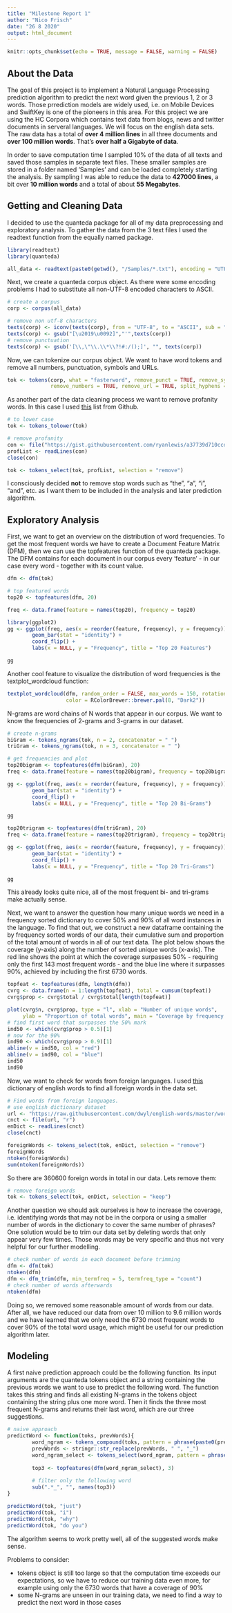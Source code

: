 ```yaml
---
title: "Milestone Report 1"
author: "Nico Frisch"
date: "26 8 2020"
output: html_document
---
```


```r
knitr::opts_chunk$set(echo = TRUE, message = FALSE, warning = FALSE)
```

## About the Data

The goal of this project is to implement a Natural Language Processing prediction algorithm to predict the next word given the previous 1, 2 or 3 words. Those prrediction models are widely used, i.e. on Mobile Devices and SwiftKey is one of the pioneers in this area. For this project we are using the HC Corpora which contains text data from blogs, news and twitter documents in serveral languages. We will focus on the english data sets. The raw data has a total of **over 4 million lines** in all three documents and **over 100 million words**. That's **over half a Gigabyte of data**.


In order to save computation time I sampled 10% of the data of all texts and saved those samples in separate text files. These smaller samples are stored in a folder named 'Samples' and can be loaded completely starting the analysis. By sampling I was able to reduce the data to **427000 lines**, a bit over **10 million words** and a total of about **55 Megabytes**.

## Getting and Cleaning Data

I decided to use the quanteda package for all of my data preprocessing and exploratory analysis. To gather the data from the 3 text files I used the readtext function from the equally named package. 

```r
library(readtext)
library(quanteda)

all_data <- readtext(paste0(getwd(), "/Samples/*.txt"), encoding = "UTF-8")
```

Next, we create a quanteda corpus object. As there were some encoding problems I had to substitute all non-UTF-8 encoded characters to ASCII.

```r
# create a corpus 
corp <- corpus(all_data)

# remove non utf-8 characters
texts(corp) <- iconv(texts(corp), from = "UTF-8", to = "ASCII", sub = "")
texts(corp) <- gsub("[\u2019\u0092]","'",texts(corp))
# remove punctuation
texts(corp) <- gsub('[\\,\"\\.\\*\\?!#:/();]', "", texts(corp))
```

Now, we can tokenize our corpus object. We want to have word tokens and remove all numbers, punctuation, symbols and URLs.

```r
tok <- tokens(corp, what = "fasterword", remove_punct = TRUE, remove_symbols = TRUE,
              remove_numbers = TRUE, remove_url = TRUE, split_hyphens = TRUE)
```

As another part of the data cleaning process we want to remove profanity words. In this case I used [this](https://gist.githubusercontent.com/ryanlewis/a37739d710ccdb4b406d/raw/3b70dd644cec678ddc43da88d30034add22897ef/google_twunter_lol) list from Github.

```r
# to lower case
tok <- tokens_tolower(tok)

# remove profanity
con <- file("https://gist.githubusercontent.com/ryanlewis/a37739d710ccdb4b406d/raw/3b70dd644cec678ddc43da88d30034add22897ef/google_twunter_lol", "r")
profList <- readLines(con)
close(con)

tok <- tokens_select(tok, profList, selection = "remove")
```

I consciously decided **not** to remove stop words such as "the", "a", "i", "and", etc. as I want them to be included in the analysis and later prediction algorithm.

## Exploratory Analysis

First, we want to get an overview on the distribution of word frequencies. To get the most frequent words we have to create a Document Feature Matrix (DFM), then we can use the topfeatures function of the quanteda package. The DFM contains for each document in our corpus every 'feature' - in our case every word - together with its count value.

```r
dfm <- dfm(tok)

# top featured words
top20 <- topfeatures(dfm, 20)

freq <- data.frame(feature = names(top20), frequency = top20)

library(ggplot2)
gg <- ggplot(freq, aes(x = reorder(feature, frequency), y = frequency)) + 
        geom_bar(stat = "identity") +
        coord_flip() +
        labs(x = NULL, y = "Frequency", title = "Top 20 Features")

gg
```

Another cool feature to visualize the distribution of word frequencies is the textplot_wordcloud function:

```r
textplot_wordcloud(dfm, random_order = FALSE, max_words = 150, rotation = 0.25,
                   color = RColorBrewer::brewer.pal(8, "Dark2"))
```

N-grams are word chains of N words that appear in our corpus. We want to know the frequencies of 2-grams and 3-grams in our dataset.

```r
# create n-grams
biGram <- tokens_ngrams(tok, n = 2, concatenator = " ")
triGram <- tokens_ngrams(tok, n = 3, concatenator = " ")

# get frequencies and plot
top20bigram <- topfeatures(dfm(biGram), 20)
freq <- data.frame(feature = names(top20bigram), frequency = top20bigram)

gg <- ggplot(freq, aes(x = reorder(feature, frequency), y = frequency)) +
        geom_bar(stat = "identity") + 
        coord_flip() +
        labs(x = NULL, y = "Frequency", title = "Top 20 Bi-Grams")

gg

top20trigram <- topfeatures(dfm(triGram), 20)
freq <- data.frame(feature = names(top20trigram), frequency = top20trigram)

gg <- ggplot(freq, aes(x = reorder(feature, frequency), y = frequency)) +
        geom_bar(stat = "identity") + 
        coord_flip() +
        labs(x = NULL, y = "Frequency", title = "Top 20 Tri-Grams")

gg
```

This already looks quite nice, all of the most frequent bi- and tri-grams make actually sense.

Next, we want to answer the question how many unique words we need in a frequency sorted dictionary to cover 50% and 90% of all word instances in the language. To find that out, we construct a new dataframe containing the by frequency sorted words of our data, their cumulative sum and proportion of the total amount of words in all of our text data. The plot below shows the coverage (y-axis) along the number of sorted unique words (x-axis). The red line shows the point at which the coverage surpasses 50% - requiring only the first 143 most frequent words - and the blue line where it surpasses 90%, achieved by including the first 6730 words.  

```r
topfeat <- topfeatures(dfm, length(dfm))
cvrg <- data.frame(n = 1:length(topfeat), total = cumsum(topfeat))
cvrg$prop <- cvrg$total / cvrg$total[length(topfeat)]

plot(cvrg$n, cvrg$prop, type = "l", xlab = "Number of unique words", 
     ylab = "Proportion of total words", main = "Coverage by frequency sorted dictionary")
# find first word that surpasses the 50% mark
ind50 <- which(cvrg$prop > 0.5)[1]
# now for the 90%
ind90 <- which(cvrg$prop > 0.9)[1]
abline(v = ind50, col = "red")
abline(v = ind90, col = "blue")
ind50
ind90
```

Now, we want to check for words from foreign languages. I used [this](https://raw.githubusercontent.com/dwyl/english-words/master/words.txt) dictionary of english words to find all foreign words in the data set.

```r
# Find words from foreign languages.
# use english dictionary dataset
url <- "https://raw.githubusercontent.com/dwyl/english-words/master/words.txt"
cnct <- file(url, "r")
enDict <- readLines(cnct)
close(cnct)

foreignWords <- tokens_select(tok, enDict, selection = "remove")
foreignWords
ntoken(foreignWords)
sum(ntoken(foreignWords))
```

So there are 360600 foreign words in total in our data. Lets remove them:

```r
# remove foreign words
tok <- tokens_select(tok, enDict, selection = "keep")
```

Another question we should ask ourselves is how to increase the coverage, i.e. identifying words that may not be in the corpora or using a smaller number of words in the dictionary to cover the same number of phrases? One solution would be to trim our data set by deleting words that only appear very few times. Those words may be very specific and thus not very helpful for our further modelling.

```r
# check number of words in each document before trimming
dfm <- dfm(tok)
ntoken(dfm)
dfm <- dfm_trim(dfm, min_termfreq = 5, termfreq_type = "count")
# check number of words afterwards
ntoken(dfm)
```

Doing so, we removed some reasonable amount of words from our data. After all, we have reduced our data from over 10 million to 9.6 million words and we have learned that we only need the 6730 most frequent words to cover 90% of the total word usage, which might be useful for our prediction algorithm later.  

## Modeling

A first naive prediction approach could be the following function. Its input arguments are the quanteda tokens object and a string containing the previous words we want to use to predict the following word. The function takes this string and finds all existing N-grams in the tokens object containing the string plus one more word. Then it finds the three most frequent N-grams and returns their last word, which are our three suggestions.

```r
# naive approach
predictWord <- function(toks, prevWords){
        word_ngram <- tokens_compound(toks, pattern = phrase(paste0(prevWords, " *")))
        prevWords <- stringr::str_replace(prevWords, " ", "_")
        word_ngram_select <- tokens_select(word_ngram, pattern = phrase(paste0(prevWords, "_*")))
        
        top3 <- topfeatures(dfm(word_ngram_select), 3)
        
        # filter only the following word
        sub(".*_", "", names(top3))
}

predictWord(tok, "just")
predictWord(tok, "i")
predictWord(tok, "why")
predictWord(tok, "do you")
```

The algorithm seems to work pretty well, all of the suggested words make sense.

Problems to consider:

- tokens object is still too large so that the computation time exceeds our expectations, so we have to reduce our training data even more, for example using only the 6730 words that have a coverage of 90%
- some N-grams are unseen in our training data, we need to find a way to predict the next word in those cases